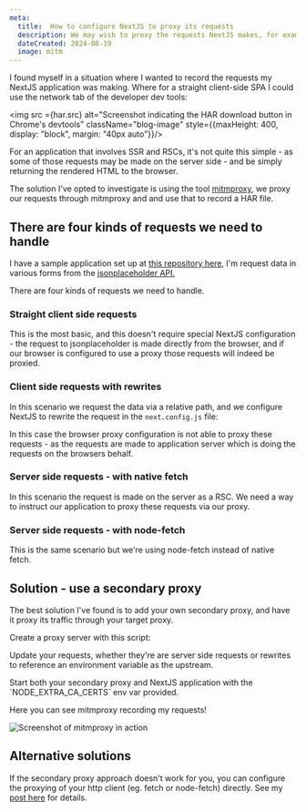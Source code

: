 ```yaml
---
meta:
  title:  How to configure NextJS to proxy its requests 
  description: We may wish to proxy the requests NextJS makes, for example through a tool like mitmproxy in order to analyse traffic or generate test data.
  dateCreated: 2024-08-19
  image: mitm
---
```



I found myself in a situation where I wanted to record the requests my NextJS application was making. Where for a straight client-side SPA I could use the network tab of the developer dev tools: 

<img src ={har.src} alt="Screenshot indicating the HAR download button in Chrome's devtools" className="blog-image" style={{maxHeight: 400, display: "block", margin: "40px auto"}}/>

For an application that involves SSR and RSCs, it's not quite this simple - as some of those requests may be made on the server side - and be simply returning the rendered HTML to the browser. 

The solution I've opted to investigate is using the tool [mitmproxy](https://mitmproxy.org/), we proxy our requests through mitmproxy and and use that to record a HAR file. 

## There are four kinds of requests we need to handle

I have a sample application set up at [this repository here](https://github.com/dwjohnston/nextjs-proxying), I'm request data in various forms from the [jsonplaceholder API.](https://jsonplaceholder.typicode.com/) 

There are four kinds of requests we need to handle.

### Straight client side requests 
<GithubPermalinkRsc permalink="https://github.com/dwjohnston/nextjs-proxying/blob/a7349693e1a8bd6e8d29800be64755062f86a070/src/components/ComponentFetch.tsx#L1-L15"/>

This is the most basic, and this doesn't require special NextJS configuration - the request to jsonplaceholder is made directly from the browser, and if our browser is configured to use a proxy those requests will indeed be proxied. 


### Client side requests with rewrites 

<GithubPermalinkRsc permalink="https://github.com/dwjohnston/nextjs-proxying/blob/a7349693e1a8bd6e8d29800be64755062f86a070/src/components/ComponentFetchRelative.tsx#L1-L13"/>

In this scenario we request the data via a relative path, and we configure NextJS to rewrite the request in the `next.config.js` file: 

<GithubPermalinkRsc permalink="https://github.com/dwjohnston/nextjs-proxying/blob/a7349693e1a8bd6e8d29800be64755062f86a070/next.config.mjs#L7-L16"/>

In this case the browser proxy configuration is not able to proxy these requests - as the requests are made to application server which is doing the requests on the browsers behalf.

### Server side requests - with native fetch

<GithubPermalinkRsc permalink="https://github.com/dwjohnston/nextjs-proxying/blob/a7349693e1a8bd6e8d29800be64755062f86a070/src/app/page3/page.tsx#L5-L16"/>

In this scenario the request is made on the server as a RSC. We need a way to instruct our application to proxy these requests via our proxy. 

### Server side requests - with node-fetch

<GithubPermalinkRsc permalink="https://github.com/dwjohnston/nextjs-proxying/blob/0bb4f13f98c2b5a6c51cac59669736f1a5f982ed/src/app/page6/page.tsx#L1-L15"/>

This is the same scenario but we're using node-fetch instead of native fetch. 

## Solution - use a secondary proxy

The best solution I've found is to add your own secondary proxy, and have it proxy its traffic through your target proxy.

Create a proxy server with this script:

<GithubPermalinkRsc permalink="https://github.com/dwjohnston/nextjs-proxying/blob/4f6ce764a0c02ff574c8c988bf22d08d2ea32cdf/proxy.js#L1-L12"/>

Update your requests, whether they're are server side requests or rewrites to reference an environment variable as the upstream. 

<GithubPermalinkRsc permalink="https://github.com/dwjohnston/nextjs-proxying/blob/4f6ce764a0c02ff574c8c988bf22d08d2ea32cdf/src/app/page3/page.tsx#L2-L3"/>
Start both your secondary proxy and NextJS application with the `NODE_EXTRA_CA_CERTS` env var provided. 

<GithubPermalinkRsc permalink="https://github.com/dwjohnston/nextjs-proxying/blob/4f6ce764a0c02ff574c8c988bf22d08d2ea32cdf/package.json#L7-L8"/>

Here you can see mitmproxy recording my requests!

<img src ={mitm.src} alt="Screenshot of mitmproxy in action" className="blog-image"/>

## Alternative solutions

If the secondary proxy approach doesn't work for you, you can configure the proxying of your http client (eg. fetch or node-fetch) directly. See my [post here](./an_overview_of_configuring_proxy_behaviour_for_node_apps) for details. 
